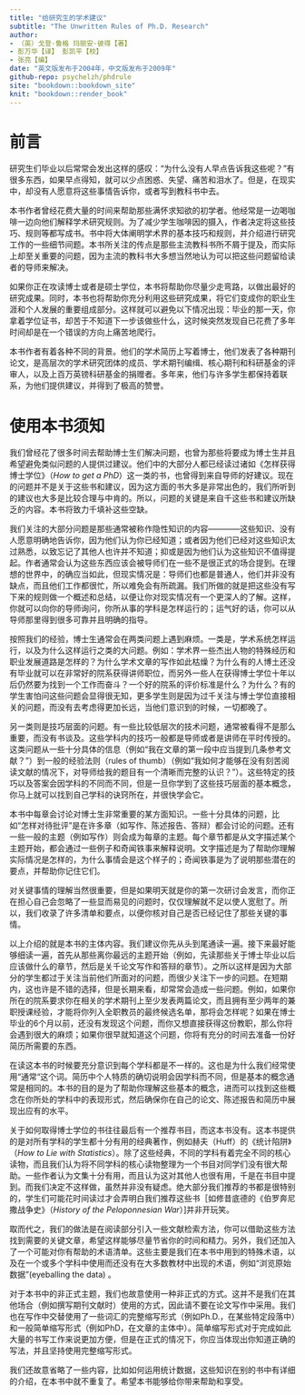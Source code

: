 ```yaml
---
title: "给研究生的学术建议"
subtitle: "The Unwritten Rules of Ph.D. Research"
author:
- （英）戈登·鲁格 玛丽安·彼得【著】
- 彭万华【译】 彭凯平【校】
- 张亮【编】
date: "英文版发布于2004年，中文版发布于2009年"
github-repo: psychelzh/phdrule
site: "bookdown::bookdown_site"
knit: "bookdown::render_book"
---
```


# 前言 {-}

研究生们毕业以后常常会发出这样的感叹：“为什么没有人早点告诉我这些呢？”有很多东西，如果早点得知，就可以少点困惑、失望、痛苦和泪水了。但是，在现实中，却没有人愿意将这些事情告诉你，或者写到教科书中去。

本书作者曾经花费大量的时间来帮助那些满怀求知欲的初学者。他经常是一边喝咖啡一边向他们解释学术研究规则。为了减少学生咖啡因的摄入，作者决定将这些技巧、规则等都写成书。书中将大体阐明学术界的基本技巧和规则，并介绍进行研究工作的一些细节间题。本书所关注的传点是那些主流教科书所不屑于提及，而实际上却至关重要的问题，因为主流的教科书大多想当然地认为可以把这些问题留给读者的导师来解决。

如果你正在攻读博士或者是硕士学位，本书将帮助你尽量少走弯路，以做出最好的研究成果。同时，本书也将帮助你充分利用这些研究成果，将它们变成你的职业生涯和个人发展的重要组成部分。这样就可以避免以下情况出现：毕业的那一天，你拿着学位证书，却苦于不知道下一步该做些什么，这时候突然发现自已花费了多年时间却是在一个错误的方向上痛苦地爬行。

本书作者有着各种不同的背景。他们的学术简历上写着博士，他们发表了各种期刊论文，是高层次的学术研究团体的成员、学术期刊编缉、核心期刊和科研基金的评审人，以及上百万英镑科研基金的捐赠者。多年来，他们与许多学生都保持着联系，为他们提供建议，并得到了极高的赞誉。

# 使用本书须知 {-}

我们曾经花了很多时间去帮助博士生们解决问题，也曾为那些将要成为博士生并且希望避免类似问题的人提供过建议。他们中的大部分人都已经读过诸如《怎样获得博士学位》（*How to get a PhD*）这一类的书，也曾得到来自导师的好建议。现在的问题并不是关于这些书和建议，因为这方面的书大多是非常出色的，我们所听到的建议也大多是比较合理与中肯的。所以，问题的关键是来自千这些书和建议所缺乏的内容。本书将致力千填补这些空缺。

我们关注的大部分问题是那些通常被称作隐性知识的内容————这些知识、没有人愿意明确地告诉你，因为他们认为你已经知道；或者因为他们已经对这些知识太过熟悉，以致忘记了其他人也许并不知道；抑或是因为他们认为这些知识不值得提起。作者通常会认为这些东西应该会被导师们在一些不是很正式的场合提到。在理想的世界中，的确应当如此，但现实情况是：导师们也都是普通人，他们并非没有缺点，而且他们工作都很忙，所以难免会有所疏漏。我们所做的就是把这些没有写下来的规则做一个概述和总结，以便让你对现实情况有一个更深人的了解。这样，你就可以向你的导师询问，你所从事的学科是怎样运行的；运气好的话，你可以从导师那里得到很多可靠并且明确的指导。

按照我们的经验，博士生通常会在两类问题上遇到麻烦。一类是，学术系统怎样运行，以及为什么这样运行之类的大问题。例如：学术界一些杰出人物的特殊经历和职业发展道路是怎样的？为什么学术文章的写作如此枯燥？为什么有的人博土还没有毕业就可以在非常好的院系获得讲师职位，而另外一些人在获得博士学位十年以后仍然要为找到一个工作而奋斗？一个好的院系的评价标准是什么？为什么？有的学生害怕问这些问题会显得很无知，更多学生则是因为过千关注与博士学位直接相关的问题，而没有去考虑得更加长远，当他们意识到的时候，一切都晚了。

另一类则是技巧层面的问题。有一些比较低层次的技术问题，通常被看得不是那么重要，而没有书谈及。这些学科内的技巧一般都是导师或者是讲师在平时传授的。这类问题从一些十分具体的信息（例如“我在文章的第一段中应当提到几条参考文献？”）到一般的经验法则（rules of thumb）（例如“我如何才能够在没有刻苦阅读文献的情况下，对导师给我的题目有一个清晰而完整的认识？”）。这些特定的技巧以及答案会因学科的不同而不同，但是一旦你学到了这些技巧层面的基本概念，你马上就可以找到自己学科的诀窍所在，并很快学会它。

本书中每章会讨论对博士生非常重要的某方面知识。一些十分具体的问题，比如“怎样对待批评”是在许多章（如写作、陈述报告、答辩）都会讨论的问题。还有一些一般的主题（例如写作）则会成为每章的主题。每个章节都是从文字描述某个主题开始，都会通过一些例子和奇闻铁事来解释说明。文字描述是为了帮助你理解实际情况是怎样的，为什么事情会是这个样子的；奇闻铁事是为了说明那些潜在的要点，并帮助你记住它们。

对关键事情的理解当然很重要，但是如果明天就是你的第一次研讨会发言，而你正在担心自己会忽略了一些显而易见的问题时，仅仅理解就不足以使人宽慰了。所以，我们收录了许多清单和要点，以便你核对自己是否已经记住了那些关键的事情。

以上介绍的就是本书的主体内容。我们建议你先从头到尾通读一遍。接下来最好能够细读一遍，首先从那些离你最远的主题开始（例如，先读那些关于博士毕业以后应该做什么的章节，然后是关千论文写作和答辩的章节）。之所以这样是因为大部分的学生都过于关注当前他们所面对的问题，而很少关注下一步的问题。在短期内，这也许是不错的选择，但是长期来看，却常常会造成一些问题。例如，如果你所在的院系要求你在相关的学术期刊上至少发表两篇论文，而且拥有至少两年的兼职授课经验，才能将你列入全职教员的最终候选名单，那将会怎样呢？如果在博士毕业的6个月以前，还没有发现这个问题，而你又想直接获得这份教职，那么你将会遇到很大的麻烦；如果你很早就知道这个问题，你将有充分的时间去准备一份好简历所需要的东西。

在读这本书的时候要充分意识到每个学科都是不一样的。这也是为什么我们经常使用“通常“这个词。简历中个人特质的确切说明会因学科而不同，但是基本的概念通常是相同的。本书的目的是为了帮助你理解这些基本的概念，进而可以找到这些概念在你所处的学科中的表现形式，然后确保你在自己的论文、陈述报告和简历中展现出应有的水平。

关于如何取得博士学位的书往往最后有一个推荐书目，而这本书没有。这本书提供的是对所有学科的学生都十分有用的经典著作，例如赫夫（Huff）的《统计陷阱》（*How to Lie with Statistics*）。除了这些经典，不同的学科有着完全不同的核心读物，而且我们认为将不同学科的核心读物整理为一个书目对同学们没有很大帮助。一些作者认为文集十分有用，而且认为这对其他人也很有用，千是在书目中提到。而我们决定不这样做，虽然并非没有疑虑。绝大部分我们推荐的书都是很特别的，学生们可能花时间读过才会弄明白我们推荐这些书［如修昔底德的《伯罗奔尼撒战争史》（*History of the Peloponnesian War*）]并非开玩笑。

取而代之，我们的做法是在阅读部分引入一些文献检索方法，你可以借助这些方法找到需要的关键文章，希望这样能够尽量节省你的时间和精力。另外，我们还加入了一个可能对你有帮助的术语清单。这些主要是我们在本书中用到的特殊术语，以及在一个或多个学科中使用而还没有在大多数教材中出现的术语，例如“浏览原始数据”(eyeballing the data) 。

对于本书中的非正式主题，我们也故意使用一种非正式的方式。这并不是我们在其他场合（例如撰写期刊文献时）使用的方式，因此请不要在论文写作中采用。我们也在写作中交替使用了一些词汇的完整缩写形式（例如Ph.D.，在某些特定段落中）和一般简单缩写形式（例如PhD，在文章的主体中）。简单缩写形式对于完成如此大量的书写工作来说更加方便，但是在正式的情况下，你应当体现出你知道正确的写法，并且坚持使用完整缩写形式。

我们还故意省略了一些内容，比如如何运用统计数据，这些知识在别的书中有详细的介绍，在本书中就不重复了。希望本书能够给你带来帮助和享受。
